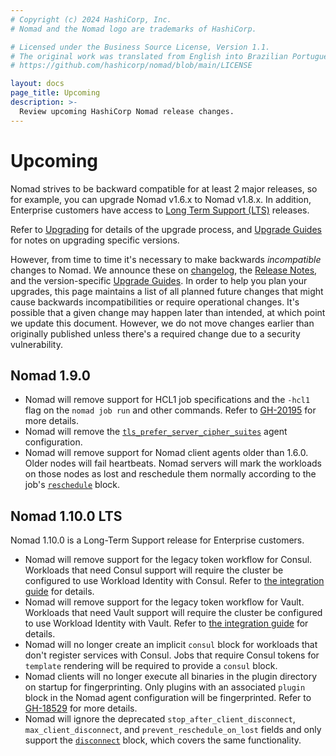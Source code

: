```yaml
---
# Copyright (c) 2024 HashiCorp, Inc.
# Nomad and the Nomad logo are trademarks of HashiCorp.

# Licensed under the Business Source License, Version 1.1.
# The original work was translated from English into Brazilian Portuguese.
# https://github.com/hashicorp/nomad/blob/main/LICENSE

layout: docs
page_title: Upcoming
description: >-
  Review upcoming HashiCorp Nomad release changes.
---
```


# Upcoming

Nomad strives to be backward compatible for at least 2 major releases, so for
example, you can upgrade Nomad v1.6.x to Nomad v1.8.x. In addition, Enterprise
customers have access to [Long Term Support (LTS)][LTS] releases.

Refer to [Upgrading][] for details of the upgrade process, and [Upgrade
Guides][] for notes on upgrading specific versions.

However, from time to time it's necessary to make backwards _incompatible_
changes to Nomad. We announce these on [changelog][], the [Release Notes][], and
the version-specific [Upgrade Guides][]. In order to help you plan your
upgrades, this page maintains a list of all planned future changes that might
cause backwards incompatibilities or require operational changes. It's possible
that a given change may happen later than intended, at which point we update
this document. However, we do not move changes earlier than originally published
unless there's a required change due to a security vulnerability.

## Nomad 1.9.0

* Nomad will remove support for HCL1 job specifications and the `-hcl1` flag on
  the `nomad job run` and other commands. Refer to [GH-20195][] for more details.
* Nomad will remove the [`tls_prefer_server_cipher_suites`][] agent configuration.
* Nomad will remove support for Nomad client agents older than 1.6.0. Older
  nodes will fail heartbeats. Nomad servers will mark the workloads on those
  nodes as lost and reschedule them normally according to the job's
  [`reschedule`][] block.

## Nomad 1.10.0 LTS

Nomad 1.10.0 is a Long-Term Support release for Enterprise customers.

* Nomad will remove support for the legacy token workflow for Consul. Workloads
  that need Consul support will require the cluster be configured to use
  Workload Identity with Consul. Refer to [the integration
  guide][consul-integration] for details.
* Nomad will remove support for the legacy token workflow for Vault. Workloads
  that need Vault support will require the cluster be configured to use Workload
  Identity with Vault. Refer to [the integration guide][vault-integration] for
  details.
* Nomad will no longer create an implicit `consul` block for workloads that
  don't register services with Consul. Jobs that require Consul tokens for
  `template` rendering will be required to provide a `consul` block.
* Nomad clients will no longer execute all binaries in the plugin directory on
  startup for fingerprinting. Only plugins with an associated `plugin` block in
  the Nomad agent configuration will be fingerprinted. Refer to [GH-18529][] for
  more details.
* Nomad will ignore the deprecated `stop_after_client_disconnect`,
  `max_client_disconnect`, and `prevent_reschedule_on_lost` fields and only
  support the [`disconnect`][] block, which covers the same functionality.

[LTS]: /nomad/docs/enterprise#long-term-support-lts-releases
[Upgrading]: /nomad/docs/upgrade
[Upgrade Guides]: /nomad/docs/upgrade/upgrade-specific
[changelog]: https://github.com/hashicorp/nomad/blob/main/CHANGELOG.md
[Release Notes]: /nomad/docs/release-notes
[GH-20195]: https://github.com/hashicorp/nomad/issues/20195
[`tls_prefer_server_cipher_suites`]: /nomad/docs/configuration/tls#tls_prefer_server_cipher_suites
[consul-integration]: /nomad/docs/integrations/consul/acl
[vault-integration]: /nomad/docs/integrations/vault/acl
[GH-18529]: https://github.com/hashicorp/nomad/issues/18529
[`disconnect`]: /nomad/docs/job-specification/disconnect
[`reschedule`]: /nomad/docs/job-specification/reschedule
